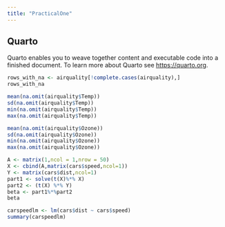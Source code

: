 ```yaml
---
title: "PracticalOne"
---
```


## Quarto

Quarto enables you to weave together content and executable code into a finished document. To learn more about Quarto see <https://quarto.org>.


```r
rows_with_na <- airquality[!complete.cases(airquality),]
rows_with_na
```

```r
mean(na.omit(airquality$Temp))
sd(na.omit(airquality$Temp))
min(na.omit(airquality$Temp))
max(na.omit(airquality$Temp))
```

```r
mean(na.omit(airquality$Ozone))
sd(na.omit(airquality$Ozone))
min(na.omit(airquality$Ozone))
max(na.omit(airquality$Ozone))
```

```r
A <- matrix(1,ncol = 1,nrow = 50)
X <- cbind(A,matrix(cars$speed,ncol=1))
Y <- matrix(cars$dist,ncol=1)
part1 <- solve(t(X)%*% X) 
part2 <- (t(X) %*% Y)
beta <- part1%*%part2
beta
```

```r
carspeedlm <- lm(cars$dist ~ cars$speed)
summary(carspeedlm)
```
